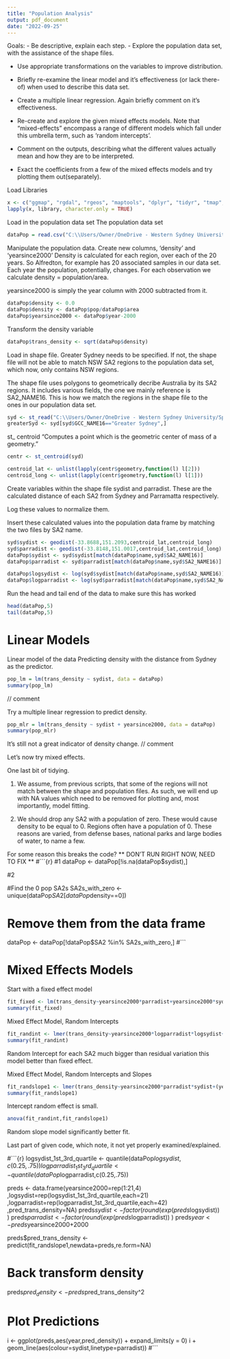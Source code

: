 ```yaml
---
title: "Population Analysis"
output: pdf_document
date: "2022-09-25"
---
```


Goals: 
- Be descriptive, explain each step.
- Explore the population data set, with the assistance of the shape files. 

- Use appropriate transformations on the variables to improve distribution.
- Briefly re-examine the linear model and it's effectiveness (or lack there-of)
when used to describe this data set. 
- Create a multiple linear regression. Again briefly comment on it's effectiveness.

- Re-create and explore the given mixed effects models. Note that "mixed-effects" 
encompass a range of different models which fall under this umbrella term, such
as 'random intercepts'.
- Comment on the outputs, describing what the different values actually mean and 
how they are to be interpreted. 


- Exact the coefficients from a few of the mixed effects models and try plotting 
them out(separately).


Load Libraries
```r
x <- c("ggmap", "rgdal", "rgeos", "maptools", "dplyr", "tidyr", "tmap", "sf", "MASS", "rgeos", "gmt", "lme4", "lmerTest", "ggplot2", "sf", "tidyverse", "gganimate")
lapply(x, library, character.only = TRUE) 
```

Load in the population data set
The population data set
```r
dataPop = read.csv("C:\\Users/Owner/OneDrive - Western Sydney University/Spring 2022/Mathematics Project/Data Sets (Need to organise)/populationLong.csv")
```


Manipulate the population data. Create new columns, 'density' and 'yearsince2000'
Density is calculated for each region, over each of the 20 years. So Alfredton, for example
has 20 associated samples in our data set. Each year the population, potentially, changes. 
For each observation we calculate density = population/area. 

yearsince2000 is simply the year column with 2000 subtracted from it.
```r
dataPop$density <- 0.0    
dataPop$density <- dataPop$pop/dataPop$area
dataPop$yearsince2000 <- dataPop$year-2000
```


Transform the density variable
```r
dataPop$trans_density <- sqrt(dataPop$density)
```


Load in shape file. Greater Sydney needs to be specified. If not, the shape file
will not be able to match NSW SA2 regions to the population data set, which now,
only contains NSW regions.

The shape file uses polygons to geometrically decribe Australia by its SA2 regions.
It includes various fields, the one we mainly reference is SA2_NAME16. This is how
we match the regions in the shape file to the ones in our population data set.
```r
syd <- st_read("C:\\Users/Owner/OneDrive - Western Sydney University/Spring 2022/Mathematics Project/Data Sets (Need to organise)/SA2_2016_AUST.shp")
greaterSyd <- syd[syd$GCC_NAME16=="Greater Sydney",]
```

st_ centroid
"Computes a point which is the geometric center of mass of a geometry."
```r
centr <- st_centroid(syd)

centroid_lat <- unlist(lapply(centr$geometry,function(l) l[2]))
centroid_long <- unlist(lapply(centr$geometry,function(l) l[1]))
```

Create variables within the shape file sydist and parradist. These are the 
calculated distance of each SA2 from Sydney and Parramatta respectively.

Log these values to normalize them.

Insert these calculated values into the population data frame by matching
the two files by SA2 name.
```r
syd$sydist <- geodist(-33.8688,151.2093,centroid_lat,centroid_long)
syd$parradist <- geodist(-33.8148,151.0017,centroid_lat,centroid_long)
dataPop$sydist <- syd$sydist[match(dataPop$name,syd$SA2_NAME16)]
dataPop$parradist <- syd$parradist[match(dataPop$name,syd$SA2_NAME16)]

dataPop$logsydist <- log(syd$sydist[match(dataPop$name,syd$SA2_NAME16)])
dataPop$logparradist <- log(syd$parradist[match(dataPop$name,syd$SA2_NAME16)])
```


Run the head and tail end of the data to make sure this has worked
```r
head(dataPop,5)
tail(dataPop,5)
```

# Linear Models

Linear model of the data
Predicting density with the distance from Sydney as the predictor. 
```r
pop_lm = lm(trans_density ~ sydist, data = dataPop)
summary(pop_lm)
```

// comment


Try a multiple linear regression to predict density.
```r
pop_mlr = lm(trans_density ~ sydist + yearsince2000, data = dataPop)
summary(pop_mlr)
```


It's still not a great indicator of density change. 
// comment


Let's now try mixed effects. 


One last bit of tidying.

1) We assume, from previous scripts, that some of the regions will not match between
the shape and population files. As such, we will end up with NA values which need 
to be removed for plotting and, most importantly, model fitting.

2) We should drop any SA2 with a population of zero. These would cause density to
be equal to 0.
Regions often have a population of 0. These reasons are varied, from defense bases,
national parks and large bodies of water, to name a few.


For some reason this breaks the code? 
** DON'T RUN RIGHT NOW, NEED TO FIX **
#```{r}
#1
dataPop <- dataPop[!is.na(dataPop$sydist),]

#2

#Find the 0 pop SA2s
SA2s_with_zero <- unique(dataPop$SA2[dataPop$density==0])

# Remove them from the data frame
dataPop <- dataPop[!dataPop$SA2 %in% SA2s_with_zero,]
#```



# Mixed Effects Models

Start with a fixed effect model
```r
fit_fixed <- lm(trans_density~yearsince2000*parradist+yearsince2000*sydist,data=dataPop)
summary(fit_fixed)
```


Mixed Effect Model, Random Intercepts
```r
fit_randint <- lmer(trans_density~yearsince2000*logparradist*logsydist+(1|name),data=dataPop)
summary(fit_randint)
```

Random Intercept for each SA2  much bigger than residual variation
this model better than fixed effect.


Mixed Effect Model, Random Intercepts and Slopes
```r
fit_randslope1 <- lmer(trans_density~yearsince2000*parradist*sydist+(yearsince2000|name),data=dataPop)
summary(fit_randslope1)
```

Intercept random effect is small. 


```r
anova(fit_randint,fit_randslope1)
```

Random slope model significantly better fit.


















Last part of given code, which note, it not yet properly examined/explained. 

#```{r}
logsydist_1st_3rd_quartile <- quantile(dataPop$logsydist,c(0.25,.75))
logparradist_1st_3rd_quartile <- quantile(dataPop$logparradist,c(0.25,.75))


preds <- data.frame(yearsince2000=rep(1:21,4)
                    ,logsydist=rep(logsydist_1st_3rd_quartile,each=21)
                    ,logparradist=rep(logparradist_1st_3rd_quartile,each=42)
                    ,pred_trans_density=NA)
preds$sydist <- factor( round(exp(preds$logsydist)) )
preds$parradist <- factor( round(exp(preds$logparradist)) )
preds$year <- preds$yearsince2000+2000

preds$pred_trans_density <- predict(fit_randslope1,newdata=preds,re.form=NA)

# Back transform density
preds$pred_density <- preds$pred_trans_density^2 

# Plot Predictions
i <- ggplot(preds,aes(year,pred_density)) + expand_limits(y = 0)
i + geom_line(aes(colour=sydist,linetype=parradist))
#```








